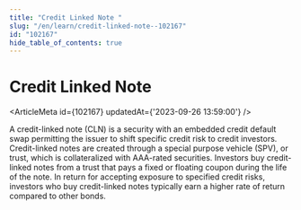 ```yaml
---
title: "Credit Linked Note "
slug: "/en/learn/credit-linked-note--102167"
id: "102167"
hide_table_of_contents: true
---
```



# Credit Linked Note 

<ArticleMeta id={102167} updatedAt={'2023-09-26 13:59:00'} />
<div className='border-solid border-b border-t-0 my-4 border-[var(--ifm-color-gray-300)]' />

A credit-linked note (CLN) is a security with an embedded credit default swap permitting the issuer to shift specific credit risk to credit investors. Credit-linked notes are created through a special purpose vehicle (SPV), or trust, which is collateralized with AAA-rated securities. Investors buy credit-linked notes from a trust that pays a fixed or floating coupon during the life of the note. In return for accepting exposure to specified credit risks, investors who buy credit-linked notes typically earn a higher rate of return compared to other bonds.
